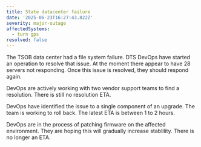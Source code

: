 ```yaml
---
title: State datacenter failure
date: '2025-06-23T16:27:43.822Z'
severity: major-outage
affectedSystems:
  - turn gps
resolved: false
---
```


The TSOB data center had a file system failure. DTS DevOps have started an operation to resolve that issue. At the moment there appear to have 28 servers not responding. Once this issue is resolved, they should respond again.

<Update date="2025-06-23T18:20:43.822Z">DevOps are actively working with two vendor support teams to find a resolution. There is still no resolution ETA.</Update>

<Update date="2025-06-23T20:13:04.822Z">DevOps have identified the issue to a single component of an upgrade. The team is working to roll back. The latest ETA is between 1 to 2 hours.</Update>

<Update date="2025-06-23T23:57:24.822Z">DevOps are in the process of patching firmware on the affected environment. They are hoping this will gradually increase stablility. There is no longer an ETA.</Update>
